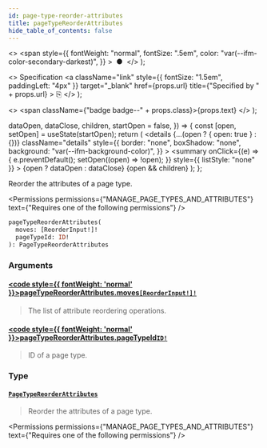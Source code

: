 ```yaml
---
id: page-type-reorder-attributes
title: pageTypeReorderAttributes
hide_table_of_contents: false
---
```


  <>
    <span
      style={{
        fontWeight: "normal",
        fontSize: ".5em",
        color: "var(--ifm-color-secondary-darkest)",
      }}
    >
      &nbsp;●&nbsp;
    </span>
  </>
);

  <>
    Specification
    <a
      className="link"
      style={{ fontSize: "1.5em", paddingLeft: "4px" }}
      target="\_blank"
      href={props.url}
      title={"Specified by " + props.url}
    >
      ⎘
    </a>
  </>
);

  <>
    <span className={"badge badge--" + props.class}>{props.text}</span>
  </>
);


  dataOpen,
  dataClose,
  children,
  startOpen = false,
}) => {
  const [open, setOpen] = useState(startOpen);
  return (
    <details
      {...(open ? { open: true } : {})}
      className="details"
      style={{
        border: "none",
        boxShadow: "none",
        background: "var(--ifm-background-color)",
      }}
    >
      <summary
        onClick={(e) => {
          e.preventDefault();
          setOpen((open) => !open);
        }}
        style={{ listStyle: "none" }}
      >
        {open ? dataOpen : dataClose}
      </summary>
      {open && children}
    </details>
  );
};

Reorder the attributes of a page type.

<Permissions
  permissions={"MANAGE_PAGE_TYPES_AND_ATTRIBUTES"}
  text={"Requires one of the following permissions"}
/>

```graphql
pageTypeReorderAttributes(
  moves: [ReorderInput!]!
  pageTypeId: ID!
): PageTypeReorderAttributes
```

### Arguments

#### [<code style={{ fontWeight: 'normal' }}>pageTypeReorderAttributes.<b>moves</b></code>](#)<Bullet />[`[ReorderInput!]!`](../../../api-reference/miscellaneous/inputs/reorder-input) <Badge class="secondary" text="non-null"/> <Badge class="secondary" text="input"/>

> The list of attribute reordering operations.

#### [<code style={{ fontWeight: 'normal' }}>pageTypeReorderAttributes.<b>pageTypeId</b></code>](#)<Bullet />[`ID!`](../../../api-reference/miscellaneous/scalars/id) <Badge class="secondary" text="non-null"/> <Badge class="secondary" text="scalar"/>

> ID of a page type.

### Type

#### [`PageTypeReorderAttributes`](../../../api-reference/pages/objects/page-type-reorder-attributes) <Badge class="secondary" text="object"/>

> Reorder the attributes of a page type.

<Permissions
  permissions={"MANAGE_PAGE_TYPES_AND_ATTRIBUTES"}
  text={"Requires one of the following permissions"}
/>

